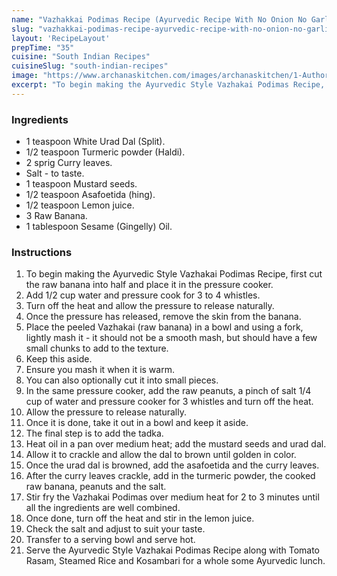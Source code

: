---
name: "Vazhakkai Podimas Recipe (Ayurvedic Recipe With No Onion No Garlic)"
slug: "vazhakkai-podimas-recipe-ayurvedic-recipe-with-no-onion-no-garlic"
layout: 'RecipeLayout'
prepTime: "35"
cuisine: "South Indian Recipes"
cuisineSlug: "south-indian-recipes"
image: "https://www.archanaskitchen.com/images/archanaskitchen/1-Author/admin/Vazhakkai_Podimas_Recipe_Ayurvedic_Recipe_With_No_onion_No_Garlic.jpg"
excerpt: "To begin making the Ayurvedic Style Vazhakai Podimas Recipe, first cut the raw banana into half and place it in the pressure cooker"
---

### Ingredients

- 1 teaspoon White Urad Dal (Split).
- 1/2 teaspoon Turmeric powder (Haldi).
- 2 sprig Curry leaves.
- Salt - to taste.
- 1 teaspoon Mustard seeds.
- 1/2 teaspoon Asafoetida (hing).
- 1/2 teaspoon Lemon juice.
- 3 Raw Banana.
- 1 tablespoon Sesame (Gingelly) Oil.

### Instructions

1. To begin making the Ayurvedic Style Vazhakai Podimas Recipe, first cut the raw banana into half and place it in the pressure cooker.
1. Add 1/2 cup water and pressure cook for 3 to 4 whistles.
1. Turn off the heat and allow the pressure to release naturally.
1. Once the pressure has released, remove the skin from the banana.
1. Place the peeled Vazhakai (raw banana) in a bowl and using a fork, lightly mash it - it should not be a smooth mash, but should have a few small chunks to add to the texture.
1. Keep this aside.
1. Ensure you mash it when it is warm.
1. You can also optionally cut it into small pieces.
1. In the same pressure cooker, add the raw peanuts, a pinch of salt 1/4 cup of water and pressure cooker for 3 whistles and turn off the heat.
1. Allow the pressure to release naturally.
1. Once it is done, take it out in a bowl and keep it aside.
1. The final step is to add the tadka.
1. Heat oil in a pan over medium heat; add the mustard seeds and urad dal.
1. Allow it to crackle and allow the dal to brown until golden in color.
1. Once the urad dal is browned, add the asafoetida and the curry leaves.
1. After the curry leaves crackle, add in the turmeric powder, the cooked raw banana, peanuts and the salt.
1. Stir fry the Vazhakai Podimas over medium heat for 2 to 3 minutes until all the ingredients are well combined.
1. Once done, turn off the heat and stir in the lemon juice.
1. Check the salt and adjust to suit your taste.
1. Transfer to a serving bowl and serve hot.
1. Serve the Ayurvedic Style Vazhakai Podimas Recipe along with Tomato Rasam, Steamed Rice and Kosambari for a whole some Ayurvedic lunch.
